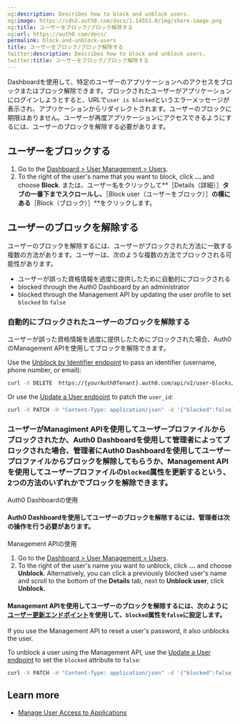 ```yaml
---
og:description: Describes how to block and unblock users.
og:image: https://cdn2.auth0.com/docs/1.14553.0/img/share-image.png
og:title: ユーザーをブロック/ブロック解除する
og:url: https://auth0.com/docs/
permalink: block-and-unblock-users
title: ユーザーをブロック/ブロック解除する
twitter:description: Describes how to block and unblock users.
twitter:title: ユーザーをブロック/ブロック解除する
---
```


Dashboardを使用して、特定のユーザーのアプリケーションへのアクセスをブロックまたはブロック解除できます。ブロックされたユーザーがアプリケーションにログインしようとすると、URLで`user is blocked`というエラーメッセージが表示され、アプリケーションからリダイレクトされます。ユーザーのブロックに期限はありません。ユーザーが再度アプリケーションにアクセスできるようにするには、ユーザーのブロックを解除する必要があります。

## ユーザーをブロックする

1. Go to the [Dashboard > User Management > Users](https://manage.auth0.com/#/users).
2. To the right of the user's name that you want to block, click **...** and choose **Block**.
   または、ユーザー名をクリックして**［Details（詳細）］**タブの一番下までスクロールし、**［Block user（ユーザーをブロック）］**の横にある**［Block（ブロック）］**をクリックします。

## ユーザーのブロックを解除する

ユーザーのブロックを解除するには、ユーザーがブロックされた方法に一致する複数の方法があります。ユーザーは、次のような複数の方法でブロックされる可能性があります。

* ユーザーが誤った資格情報を過度に提供したために自動的にブロックされる
* blocked through the <Tooltip tip="Auth0 Dashboard: Auth0's main product to configure your services." cta="View Glossary" href="/docs/glossary?term=Auth0+Dashboard">Auth0 Dashboard</Tooltip> by an administrator
* blocked through the <Tooltip tip="Management API: A product to allow customers to perform administrative tasks." cta="View Glossary" href="/docs/glossary?term=Management+API">Management API</Tooltip> by updating the user profile to set `blocked` to `false`

### 自動的にブロックされたユーザーのブロックを解除する

ユーザーが誤った資格情報を過度に提供したためにブロックされた場合、Auth0のManagement APIを使用してブロックを解除できます。

Use the [Unblock by Identifier endpoint](https://auth0.com/docs/api/management/v2#!/User_Blocks/delete_user_blocks) to pass an identifier (username, phone number, or email):

```bash wrap lines
curl -X DELETE  https://{yourAuth0Tenant}.auth0.com/api/v2/user-blocks/john.doe%40gmail.com
```






Or use the [Updat](https://auth0.com/docs/api/management/v2#\!/Users/patch_users_by_id)[e a User endpoint](https://auth0.com/docs/api/management/v2#\!/Users/patch_users_by_id) to patch the `user_id`:

```bash wrap lines
curl -X PATCH -H "Content-Type: application/json" -d '{"blocked":false}' https://{yourAuth0Tenant}.auth0.com/api/v2/users/{user_id}
```






### ユーザーがManagiment APIを使用してユーザープロファイルからブロックされたか、Auth0 Dashboardを使用して管理者によってブロックされた場合、管理者にAuth0 Dashboardを使用してユーザープロファイルからブロックを解除してもらうか、Management APIを使用してユーザープロファイルの`blocked`属性を更新するという、2つの方法のいずれかでブロックを解除できます。

Auth0 Dashboardの使用

#### Auth0 Dashboardを使用してユーザーのブロックを解除するには、管理者は次の操作を行う必要があります。

Management APIの使用

1. Go to the [Dashboard > User Management > Users](https://manage.auth0.com/#/users).
2. To the right of the user's name you want to unblock, click **...** and choose **Unblock**. Alternatively, you can click a previously blocked user's name and scroll to the bottom of the **Details** tab, next to **Unblock user**, click **Unblock.**

#### Management APIを使用してユーザーのブロックを解除するには、次のように[ユーザー更新エンドポイント](/api/management/v2#!/Users/patch_users_by_id)を使用して、`blocked`属性を`false`に設定します。

<Callout icon="file-lines" color="#0EA5E9" iconType="regular">

If you use the Management API to reset a user's password, it also unblocks the user.

</Callout>

To unblock a user using the Management API, use the [Update a User endpoint](https://auth0.com/docs/api/management/v2#!/Users/patch_users_by_id) to set the `blocked` attribute to `false`:

```bash wrap lines
curl -X PATCH -H "Content-Type: application/json" -d '{"blocked":false}' https://{yourAuth0Tenant}.auth0.com/api/v2/users/{user_id}
```






## Learn more

* [Manage User Access to Applications](/docs/manage-users/user-accounts/manage-user-access-to-applications)